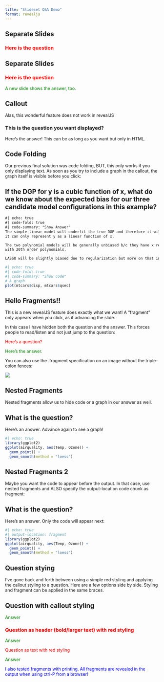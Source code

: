 ---
title: "Slideset Q&A Demo"
format: revealjs
---


## Separate Slides

### Here is the question{style="color:red;"}

## Separate Slides

### Here is the question{style="color:red;"}

[A new slide shows the answer, too.]{style="color:green;"}


## Callout

Alas, this wonderful feature does not work in revealJS

::: {.callout-important collapse="true"}

### This is the question you want displayed?

Here's the answer! This can be as long as you want but only in HTML.

:::

## Code Folding

Our previous final solution was code folding, BUT, this only works if you only displaying text. As soon as you try to include a graph in the callout, the graph itself is visible before you click:

::: {.callout-important collapse="false"}
## If the DGP for y is a cubic function of x, what do we know about the expected bias for our three candidate model configurations in this example?

```{html}
#| echo: true
#| code-fold: true
#| code-summary: "Show Answer"
The simple linear model will underfit the true DGP and therefore it will be biased b/c 
it can only represent y as a linear function of x.  

The two polynomial models will be generally unbiased b/c they have x represented 
with 20th order polynomials.  

LASSO will be slightly biased due to regularization but more on that in a later unit

```

```{r}
#| echo: true
#| code-fold: true
#| code-summary: "Show code"
# A graph 
plot(mtcars$disp, mtcars$qsec)
```
:::

## Hello Fragments!!

This is a new revealJS feature does exactly what we want! A "fragment" only appears when you click, as if advancing the slide.

In this case I have hidden both the question and the answer. This forces people to read/listen and not just jump to the question:

:::{.fragment}
[Here's a question?]{style="color:red;"}
:::

:::{.fragment}
[Here's the answer.]{style="color:green;"}

You can also use the .fragment specification on an image without the triple-colon fences:
:::

![](https://quarto.org/quarto.png){.fragment}


## Nested Fragments

Nested fragments allow us to hide code or a graph in our answer as well.

::: {.callout-important}
## What is the question?
:::

:::{.fragment}
Here's an answer. Advance again to see a graph!

:::{.fragment}


```{r}
#| echo: true
library(ggplot2)
ggplot(airquality, aes(Temp, Ozone)) + 
  geom_point() + 
  geom_smooth(method = "loess")
```
:::
:::


## Nested Fragments 2

Maybe you want the code to appear before the output. In that case, use nested fragments and ALSO specify the output-location code chunk as fragment:

::: {.callout-important}
## What is the question?
:::

:::{.fragment}
Here's an answer. Only the code will appear next:

:::{.fragment}


```{r}
#| echo: true
#| output-location: fragment
library(ggplot2)
ggplot(airquality, aes(Temp, Ozone)) + 
  geom_point() + 
  geom_smooth(method = "loess")
```
:::
:::

## Question stying

I've gone back and forth between using a simple red styling and applying the callout styling to a question. Here are a few options side by side. Styling and fragment can be applied in the same braces.

::: {.fragment .callout-important}
## Question with callout styling
:::

[Answer]{.fragment style="color:green;"} 

### Question as header (bold/larger text) with red styling{.fragment style="color:red;"}

[Answer]{.fragment style="color:green;"} 


[Question as text with red styling]{.fragment style="color:red;"}

[Answer]{.fragment style="color:green;"} 


[I also tested fragments with printing. All fragments are revealed in the output when using ctrl-P from a browser!]{.fragment style="color:blue;"} 


